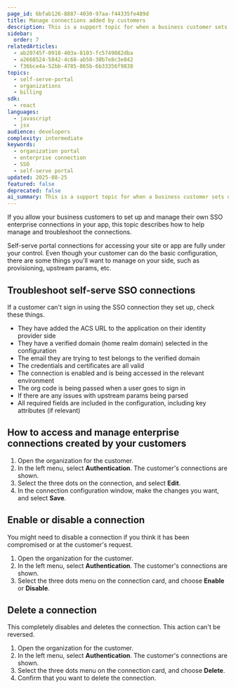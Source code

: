 ```yaml
---
page_id: 6bfab126-8887-4030-97aa-f44335fe489d
title: Manage connections added by customers
description: This is a support topic for when a business customer sets up their own SSO enterprise connection via the self-serve portal.
sidebar:
  order: 7
relatedArticles:
  - ab20745f-0918-403a-8103-fc5749082dba
  - a2668524-5842-4c68-ab50-30b7e8c3e842
  - f36bce4a-52bb-4785-865b-6b33356f9838
topics:
  - self-serve-portal
  - organizations
  - billing
sdk:
  - react
languages:
  - javascript
  - jsx
audience: developers
complexity: intermediate
keywords:
  - organization portal
  - enterprise connection
  - SSO
  - self-serve portal
updated: 2025-08-25
featured: false
deprecated: false
ai_summary: This is a support topic for when a business customer sets up their own SSO enterprise connection via the self-serve portal.
---
```


If you allow your business customers to set up and manage their own SSO enterprise connections in your app, this topic describes how to help manage and troubleshoot the connections.

Self-serve portal connections for accessing your site or app are fully under your control. Even though your customer can do the basic configuration, there are some things you'll want to manage on your side, such as provisioning, upstream params, etc. 

## Troubleshoot self-serve SSO connections

If a customer can't sign in using the SSO connection they set up, check these things.

- They have added the ACS URL to the application on their identity provider side
- They have a verified domain (home realm domain) selected in the configuration
- The email they are trying to test belongs to the verified domain
- The credentials and certificates are all valid
- The connection is enabled and is being accessed in the relevant environment
- The org code is being passed when a user goes to sign in
- If there are any issues with upstream params being parsed
- All required fields are included in the configuration, including key attributes (if relevant)

## How to access and manage enterprise connections created by your customers

1. Open the organization for the customer.
2. In the left menu, select **Authentication**. The customer's connections are shown.
3. Select the three dots on the connection, and select **Edit**. 
4. In the connection configuration window, make the changes you want, and select **Save**.

## Enable or disable a connection

You might need to disable a connection if you think it has been compromised or at the customer's request.

1. Open the organization for the customer.
2. In the left menu, select **Authentication**. The customer's connections are shown.
3. Select the three dots menu on the connection card, and choose **Enable** or **Disable**.

## Delete a connection

This completely disables and deletes the connection. This action can't be reversed.

1. Open the organization for the customer.
2. In the left menu, select **Authentication**. The customer's connections are shown.
3. Select the three dots menu on the connection card, and choose **Delete**.
4. Confirm that you want to delete the connection.
